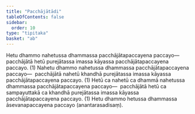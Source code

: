 ```yaml
---
title: "Pacchājātādi"
tableOfContents: false
sidebar:
  order: 10
type: "tipitaka"
basket: "ab"
---
```



<DynamicBreadcrumb />

<Division number="32">

<Paragraph number="84">
Hetu dhammo nahetussa dhammassa pacchājātapaccayena paccayo—  pacchājātā hetū purejātassa imassa kāyassa pacchājātapaccayena paccayo. (1)
</Paragraph>

<Paragraph number="85">
Nahetu dhammo nahetussa dhammassa pacchājātapaccayena paccayo—  pacchājātā nahetū khandhā purejātassa imassa kāyassa pacchājātapaccayena paccayo. (1)
</Paragraph>

<Paragraph number="86">
Hetū ca nahetū ca dhammā nahetussa dhammassa pacchājātapaccayena paccayo—  pacchājātā hetū ca sampayuttakā ca khandhā purejātassa imassa kāyassa pacchājātapaccayena paccayo. (1)
</Paragraph>

<Paragraph number="87">
Hetu dhammo hetussa dhammassa āsevanapaccayena paccayo (anantarasadisaṃ).
</Paragraph>
</Division>